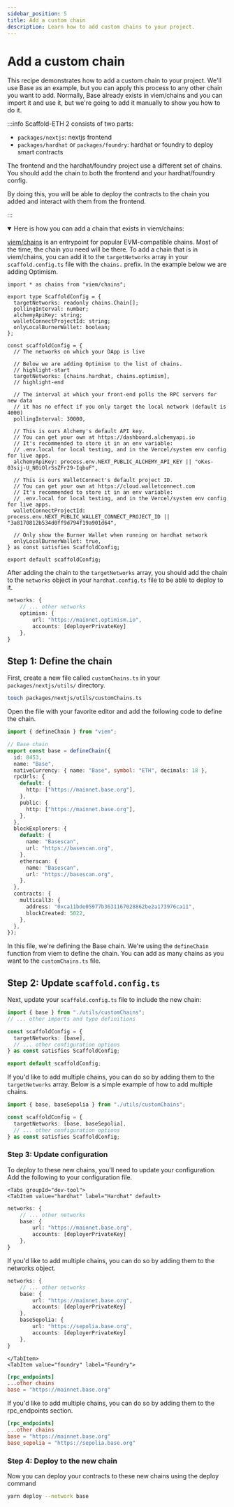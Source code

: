 ```yaml
---
sidebar_position: 5
title: Add a custom chain
description: Learn how to add custom chains to your project.
---
```



# Add a custom chain

This recipe demonstrates how to add a custom chain to your project. We'll use Base as an example, but you can apply this process to any other chain you want to add. Normally, Base already exists in viem/chains and you can import it and use it, but we're going to add it manually to show you how to do it.

:::info
Scaffold-ETH 2 consists of two parts:

- `packages/nextjs`: nextjs frontend
- `packages/hardhat` or `packages/foundry`: hardhat or foundry to deploy smart contracts

The frontend and the hardhat/foundry project use a different set of chains. 
You should add the chain to both the frontend and your hardhat/foundry config.

By doing this, you will be able to deploy the contracts to the chain you added and interact with them from the frontend.  

:::

<details open>
<summary>Here is how you can add a chain that exists in viem/chains:</summary>

[viem/chains](https://viem.sh/docs/chains/introduction) is an entrypoint for popular EVM-compatible chains. Most of the time, the chain you need will be there. 
To add a chain that is in viem/chains, you can add it to the `targetNetworks` array in your `scaffold.config.ts` file with the `chains.` prefix. In the example below we are adding Optimism.

```tsx title="packages/nextjs/scaffold.config.ts"
import * as chains from "viem/chains";

export type ScaffoldConfig = {
  targetNetworks: readonly chains.Chain[];
  pollingInterval: number;
  alchemyApiKey: string;
  walletConnectProjectId: string;
  onlyLocalBurnerWallet: boolean;
};

const scaffoldConfig = {
  // The networks on which your DApp is live

  // Below we are adding Optimism to the list of chains.
  // highlight-start
  targetNetworks: [chains.hardhat, chains.optimism],
  // highlight-end

  // The interval at which your front-end polls the RPC servers for new data
  // it has no effect if you only target the local network (default is 4000)
  pollingInterval: 30000,

  // This is ours Alchemy's default API key.
  // You can get your own at https://dashboard.alchemyapi.io
  // It's recommended to store it in an env variable:
  // .env.local for local testing, and in the Vercel/system env config for live apps.
  alchemyApiKey: process.env.NEXT_PUBLIC_ALCHEMY_API_KEY || "oKxs-03sij-U_N0iOlrSsZFr29-IqbuF",

  // This is ours WalletConnect's default project ID.
  // You can get your own at https://cloud.walletconnect.com
  // It's recommended to store it in an env variable:
  // .env.local for local testing, and in the Vercel/system env config for live apps.
  walletConnectProjectId: process.env.NEXT_PUBLIC_WALLET_CONNECT_PROJECT_ID || "3a8170812b534d0ff9d794f19a901d64",

  // Only show the Burner Wallet when running on hardhat network
  onlyLocalBurnerWallet: true,
} as const satisfies ScaffoldConfig;

export default scaffoldConfig;
```

After adding the chain to the `targetNetworks` array, you should add the chain to the `networks` object in your `hardhat.config.ts` file to be able to deploy to it.

```typescript title="packages/hardhat/hardhat.config.ts"
networks: {
    // ... other networks
    optimism: {
        url: "https://mainnet.optimism.io",
        accounts: [deployerPrivateKey]
    },
}
```

</details>

## Step 1: Define the chain

First, create a new file called `customChains.ts` in your `packages/nextjs/utils/` directory.

```bash
touch packages/nextjs/utils/customChains.ts
```

Open the file with your favorite editor and add the following code to define the chain.

```typescript title="packages/nextjs/utils/customChains.ts"
import { defineChain } from "viem";

// Base chain
export const base = defineChain({
  id: 8453,
  name: "Base",
  nativeCurrency: { name: "Base", symbol: "ETH", decimals: 18 },
  rpcUrls: {
    default: {
      http: ["https://mainnet.base.org"],
    },
    public: {
      http: ["https://mainnet.base.org"],
    },
  },
  blockExplorers: {
    default: {
      name: "Basescan",
      url: "https://basescan.org",
    },
    etherscan: {
      name: "Basescan",
      url: "https://basescan.org",
    },
  },
  contracts: {
    multicall3: {
      address: "0xca11bde05977b3631167028862be2a173976ca11",
      blockCreated: 5022,
    },
  },
});
```

In this file, we're defining the Base chain. We're using the `defineChain` function from viem to define the chain. You can add as many chains as you want to the `customChains.ts` file.

## Step 2: Update `scaffold.config.ts`

Next, update your `scaffold.config.ts` file to include the new chain:

```typescript title="packages/nextjs/scaffold.config.ts"
import { base } from "./utils/customChains";
// ... other imports and type definitions

const scaffoldConfig = {
  targetNetworks: [base],
  // ... other configuration options
} as const satisfies ScaffoldConfig;

export default scaffoldConfig;
```

If you'd like to add multiple chains, you can do so by adding them to the `targetNetworks` array. Below is a simple example of how to add multiple chains.

```typescript title="packages/nextjs/scaffold.config.ts"
import { base, baseSepolia } from "./utils/customChains";

const scaffoldConfig = {
  targetNetworks: [base, baseSepolia],
  // ... other configuration options
} as const satisfies ScaffoldConfig;
```

### Step 3: Update configuration

To deploy to these new chains, you'll need to update your configuration. Add the following to your configuration file.

```mdx-code-block
<Tabs groupId="dev-tool">
<TabItem value="hardhat" label="Hardhat" default>
```

```typescript title="packages/hardhat/hardhat.config.ts"
networks: {
    // ... other networks
    base: {
        url: "https://mainnet.base.org",
        accounts: [deployerPrivateKey]
    },
}
```

If you'd like to add multiple chains, you can do so by adding them to the networks object.

```typescript title="packages/hardhat/hardhat.config.ts"
networks: {
    // ... other networks
    base: {
        url: "https://mainnet.base.org",
        accounts: [deployerPrivateKey]
    },
    baseSepolia: {
        url: "https://sepolia.base.org",
        accounts: [deployerPrivateKey]
    },
}
```

```mdx-code-block
</TabItem>
<TabItem value="foundry" label="Foundry">
```

```toml title="packages/foundry/foundry.toml"
[rpc_endpoints]
...other chains
base = "https://mainnet.base.org"
```

If you'd like to add multiple chains, you can do so by adding them to the rpc_endpoints section.

```toml title="packages/foundry/foundry.toml"
[rpc_endpoints]
...other chains
base = "https://mainnet.base.org"
base_sepolia = "https://sepolia.base.org"
```

</TabItem>
</Tabs>

### Step 4: Deploy to the new chain

Now you can deploy your contracts to these new chains using the deploy command

```bash
yarn deploy --network base
```
